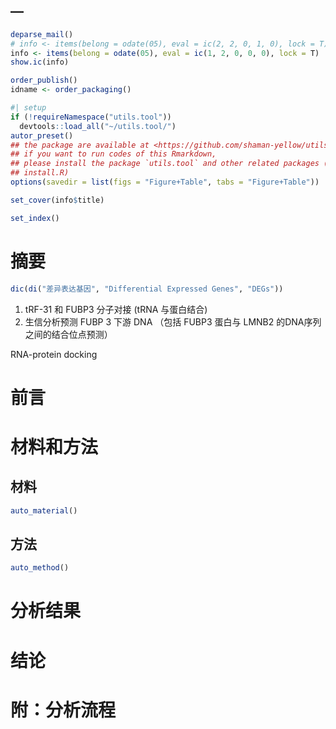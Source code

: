 ---
---

```r
deparse_mail()
# info <- items(belong = odate(05), eval = ic(2, 2, 0, 1, 0), lock = T)
info <- items(belong = odate(05), eval = ic(1, 2, 0, 0, 0), lock = T)
show.ic(info)

order_publish()
idname <- order_packaging()
```

```r
#| setup
if (!requireNamespace("utils.tool"))
  devtools::load_all("~/utils.tool/")
autor_preset()
## the package are available at <https://github.com/shaman-yellow/utils.tool>
## if you want to run codes of this Rmarkdown,
## please install the package `utils.tool` and other related packages (run
## install.R)
options(savedir = list(figs = "Figure+Table", tabs = "Figure+Table"))
```

```r
set_cover(info$title)
```

```r
set_index()
```

# 摘要 {#abstract}

```r
dic(di("差异表达基因", "Differential Expressed Genes", "DEGs"))

```

1. tRF-31 和 FUBP3 分子对接 (tRNA 与蛋白结合)
2. 生信分析预测 FUBP 3 下游 DNA （包括 FUBP3 蛋白与 LMNB2 的DNA序列之间的结合位点预测）

RNA-protein docking

# 前言 {#introduction}

# 材料和方法 {#methods}

## 材料

```r
auto_material()
```

## 方法

```r
auto_method()
```

# 分析结果 {#results}

# 结论 {#dis}

# 附：分析流程 {#workflow}


